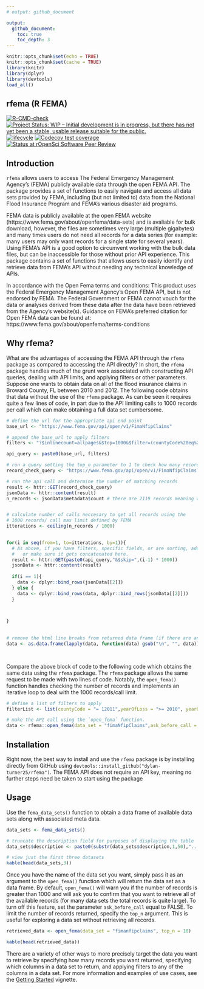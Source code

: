 ```yaml
---
# output: github_document

output:
  github_document:
    toc: true
    toc_depth: 3
---
```


```r
knitr::opts_chunk$set(echo = TRUE)
knitr::opts_chunk$set(cache = TRUE)
library(knitr)
library(dplyr)
library(devtools)
load_all()
```

## rfema (R FEMA)


[![R-CMD-check](https://github.com/dylan-turner25/rfema/workflows/R-CMD-check/badge.svg)](https://github.com/dylan-turner25/rfema/actions)
[![Project Status: WIP – Initial development is in progress, but there has not yet been a stable, usable release suitable for the public.](https://www.repostatus.org/badges/latest/wip.svg)](https://www.repostatus.org/)
[![lifecycle](https://img.shields.io/badge/lifecycle-experimental-orange.svg)](https://lifecycle.r-lib.org/articles/stages.html)
[![Codecov test coverage](https://codecov.io/gh/dylan-turner25/rfema/branch/main/graph/badge.svg)](https://codecov.io/gh/dylan-turner25/rfema?branch=main)
[![Status at rOpenSci Software Peer Review](https://badges.ropensci.org/484_status.svg)](https://github.com/ropensci/software-review/issues/484)

<!-- badges: start -->
  <!-- [![R-CMD-check](https://github.com/dylan-turner25/rfema/workflows/R-CMD-check/badge.svg)](https://github.com/dylan-turner25/rfema/actions) -->
<!-- badges: end -->




## Introduction
`rfema` allows users to access The Federal Emergency Management Agency's (FEMA) publicly available data through the open FEMA API. The package provides a set of functions to easily navigate and access all data sets provided by FEMA, including (but not limited to) data from the National Flood Insurance Program and FEMA's various disaster aid programs.

FEMA data is publicly available at the open FEMA website (https://www.fema.gov/about/openfema/data-sets) and is avaliable for bulk download, however, the files are sometimes very large (multiple gigabytes) and many times users do not need all records for a data series (for example: many users may only want records for a single state for several years). Using FEMA's API is a good option to circumvent working with the bulk data files, but can be inaccessible for those without prior API experience. This package contains a set of functions that allows users to easily identify and retrieve data from FEMA's API without needing any technical knowledge of APIs.

In accordance with the Open Fema terms and conditions: This product uses the Federal Emergency Management Agency’s Open FEMA API, but is not endorsed by FEMA. The Federal Government or FEMA cannot vouch for the data or analyses derived from these data after the data have been retrieved from the Agency's website(s). Guidance on FEMA's preferred citation for Open FEMA data can be found at: https://www.fema.gov/about/openfema/terms-conditions

## Why rfema?
What are the advantages of accessing the FEMA API through the `rfema` package as compared to accessing the API directly? In short, the `rfema` package handles much of the grunt work associated with constructing API queries, dealing with API limits, and applying filters or other parameters. Suppose one wants to obtain data on all of the flood insurance claims in Broward County, FL between 2010 and 2012. The following code obtains that data without the use of the `rfema` package. As can be seen it requires quite a few lines of code, in part due to the API limiting calls to 1000 records per call which can make obtaining a full data set cumbersome.
```r

# define the url for the appropriate api end point
base_url <- "https://www.fema.gov/api/open/v1/FimaNfipClaims"

# append the base_url to apply filters
filters <- "?$inlinecount=allpages&$top=1000&$filter=(countyCode%20eq%20'12011')%20and%20(yearOfLoss%20ge%20'2010')%20and%20(yearOfLoss%20le%20'2012')"

api_query <- paste0(base_url, filters)

# run a query setting the top_n parameter to 1 to check how many records match the filters
record_check_query <- "https://www.fema.gov/api/open/v1/FimaNfipClaims?$inlinecount=allpages&$top=1&$select=id&$filter=(countyCode%20eq%20'12011')%20and%20(yearOfLoss%20ge%20'2010')%20and%20(yearOfLoss%20le%20'2012')"

# run the api call and determine the number of matching records
result <- httr::GET(record_check_query)
jsonData <- httr::content(result)        
n_records <- jsonData$metadata$count # there are 2119 records meaning we will need three seperate API calls to get all the data


# calculate number of calls neccesary to get all records using the 
# 1000 records/ call max limit defined by FEMA
itterations <- ceiling(n_records / 1000)
  

for(i in seq(from=1, to=itterations, by=1)){
  # As above, if you have filters, specific fields, or are sorting, add that to the base URL 
  #   or make sure it gets concatenated here.
  result <- httr::GET(paste0(api_query,"&$skip=",(i-1) * 1000))
  jsonData <- httr::content(result)         
  
  if(i == 1){
    data <- dplyr::bind_rows(jsonData[[2]])
  } else {
    data <- dplyr::bind_rows(data, dplyr::bind_rows(jsonData[[2]]))
  }
  


}
 
  
# remove the html line breaks from returned data frame (if there are any)  
data <- as.data.frame(lapply(data, function(data) gsub("\n", "", data)))
  



```

Compare the above block of code to the following code which obtains the same data using the `rfema` package. The `rfema` package allows the same request to be made with two lines of code. Notably, the `open_fema()` function handles checking the number of records and implements an iterative loop to deal with the 1000 records/call limit.
```r
# define a list of filters to apply
filterList <- list(countyCode = "= 12011",yearOfLoss = ">= 2010", yearOfLoss = "<= 2012")

# make the API call using the `open_fema` function.
data <- rfema::open_fema(data_set = "fimaNfipClaims",ask_before_call = F, filters = filterList )

```


## Installation
Right now, the best way to install and use the `rfema` package is by installing directly from GitHub using `devtools::install_github("dylan-turner25/rfema")`. The FEMA API does not require an API key, meaning no further steps need be taken to start using the package



## Usage
Use the `fema_data_sets()` function to obtain a data frame of available data sets along with associated meta data. 
```r
data_sets <- fema_data_sets()

# truncate the description field for purposes of displaying the table
data_sets$description <- paste0(substr(data_sets$description,1,50),"...")

# view just the first three datasets
kable(head(data_sets,3))
```


Once you have the name of the data set you want, simply pass it as an argument to the `open_fema()` function which will return the data set as a data frame. By default, `open_fema()` will warn you if the number of records is greater than 1000 and will ask you to confirm that you want to retrieve all of the available records (for many data sets the total records is quite large). To turn off this feature, set the parameter `ask_before_call` equal to FALSE. To limit the number of records returned, specify the `top_n` argument. This is useful for exploring a data set without retrieving all records. 
```r
retrieved_data <- open_fema(data_set = "fimanfipclaims", top_n = 10)

kable(head(retrieved_data))
```

There are a variety of other ways to more precisely target the data you want to retrieve by specifying how many records you want returned, specifying which columns in a data set to return, and applying filters to any of the columns in a data set. For more information and examples of use cases, see the [Getting Started](docs/articles/getting_started.html) vignette.

